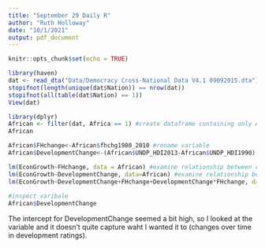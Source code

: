 ```yaml
---
title: "September 29 Daily R"
author: "Ruth Holloway"
date: "10/1/2021"
output: pdf_document
---
```


```r
knitr::opts_chunk$set(echo = TRUE)
```

```r
library(haven)
dat <- read_dta("Data/Democracy Cross-National Data V4.1 09092015.dta")
stopifnot(length(unique(dat$Nation)) == nrow(dat))
stopifnot(all(table(dat$Nation) == 1))
View(dat)

library(dplyr)
African <- filter(dat, Africa == 1) #create dataframe containing only African countries
African

African$FHchange<-African$fhchg1980_2010 #rename variable
African$DevelopmentChange<-(African$UNDP_HDI2013-African$UNDP_HDI1990) #create variable measuring change in development

lm(EconGrowth~FHchange, data = African) #examine relationship between change in democracy ratings and economic growth
lm(EconGrowth~DevelopmentChange, data=African) #examine relationship between change in democracy ratings and change in development
lm(EconGrowth~DevelopmentChange+FHchange+DevelopmentChange*FHchange, data=African) #implement all factors into one model
 
#inspect varibale
African$DevelopmentChange
```
The intercept for DevelopmentChange seemed a bit high, so I looked at the variable 
and it doesn't quite capture waht I wanted it to (changes over time in development
ratings).
